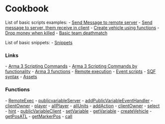 = Cookbook =
List of basic scripts examples:
- [[Send Message to remote server]]
- [[Send message to server, them receive in client]]
- [[Create vehicle using functions]]
- [[Drop money when killed]]
- [[Basic team deathmatch]]

List of basic snippets:
- [[Snippets]]

=== Links ===
- [[https://community.bistudio.com/wiki/Category:Scripting_Commands|Arma 3 Scripting Commands]]
- [[https://community.bistudio.com/wiki/Scripting_Commands_by_Functionality|Arma 3 Scripting Commands by functionality]]
- [[https://community.bistudio.com/wiki/Category:Arma_3:_Functions|Arma 3 functions]]
- [[https://community.bistudio.com/wiki/Category:Arma_3:_Remote_Execution|Remote execution]]
- [[https://community.bistudio.com/wiki/Event_Scripts|Event scripts]]
- [[https://community.bistudio.com/wiki/SQF_syntax|SQF syntax]]
- [[https://community.bistudio.com/wiki/Category:Arma_3:_Assets|Assets]]


=== Functions ===
- [[https://community.bistudio.com/~/remoteExec|RemoteExec]]
- [[https://community.bistudio.com/wiki/publicVariableServer|publicvariableServer]]
- [[https://community.bistudio.com/wiki/addPublicVariableEventHandler|addPublicVariableEventHandler]]
- [[https://community.bistudio.com/wiki/clientOwner|clientOwner]]
- [[https://community.bistudio.com/wiki/player|player]]
- [[https://community.bistudio.com/wiki/allPlayers|allPlayer]]
- [[https://community.bistudio.com/wiki/allUnits|allUnits]]
- [[https://community.bistudio.com/wiki/addAction|addAction]]
- [[https://community.bistudio.com/wiki/clientOwner|clientOwner]]
- [[https://community.bistudio.com/wiki/select|select]]
- [[https://community.bistudio.com/wiki/hint|hint]]
- [[https://community.bistudio.com/wiki/publicVariableClient|publicVariableClient]]
- [[https://community.bistudio.com/wiki/setVariable|setVariable]]
- [[https://community.bistudio.com/wiki/getVariable|getVariable]]
- [[https://community.bistudio.com/wiki/createVehicle|createVehicle]]
- [[https://community.bistudio.com/wiki/getPosATL|getPosATL]]
- [[https://community.bistudio.com/wiki/getMarkerPos|getMarkerPos]]
- [[https://community.bistudio.com/wiki/call|call]]
